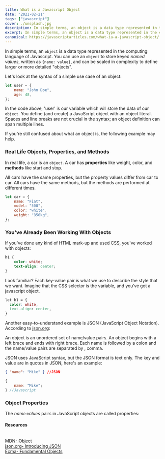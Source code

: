 ---
title: What is a Javascript Object
date: "2021-02-21"
tags: ["javascript"]
cover: ./unsplash.jpg
description: In simple terms, an object is a data type represented in the computing language of Javascript.
excerpt: In simple terms, an object is a data type represented in the computing language of Javascript.
canonical: https://javascriptarticles.com/what-ia-a-javascript-object/
---

In simple terms, an `object` is a data type represented in the computing language of Javascript. You can use an `object` to store keyed <em>named values</em>, written as `{name: value}`, and can be scaled in complexity to define larger or more detailed "objects".

Let's look at the syntax of a simple use case of an object:

```javascript
let user = {
	name: "John Doe",
	age: 48,
};
```

In the code above, 'user' is our variable which will store the data of our `object`.
You define (and create) a JavaScript object with an object literal. Spaces and line breaks are not crucial in the syntax; an object definition can span multiple lines.

If you're still confused about what an object is, the following example may help.

### Real Life Objects, Properties, and Methods

In real life, a car is an `object`. A car has <strong>properties</strong> like weight, color, and <strong>methods</strong> like start and stop.

All cars have the same properties, but the property values differ from car to car. All cars have the same methods, but the methods are performed at different times.

```javascript
let car = {
	name: "Fiat",
	model: "500",
	color: "white",
	weight: "850kg",
};
```

### You've Already Been Working With Objects

If you've done any kind of HTML mark-up and used CSS, you've worked with objects:

```css
h1 {
	color: white;
	text-align: center;
}
```

Look familiar? Each key-value pair is what we use to describe the style that we want. Imagine that the CSS selector is the variable, and you've got a javascript object.

```css
let h1 = {
  color: white,
  text-align: center,
}
```

Another easy-to-understand example is JSON (JavaScript Object Notation). According to [json.org](https://www.json.org/json-en.html "Introducing JSON"):

<p className='warn'>
	An object is an unordered set of name/value pairs. An object begins with a
	left brace and ends with right brace. Each name is followed by a colon and the
	name/value pairs are separated by , comma.
</p>

JSON uses JavaScript syntax, but the JSON format is text only. The key and value are in quotes in JSON, here's an example:

```json
{ "name": "Mike" } //JSON
```

```javascript
{
	name: "Mike";
} //Javascript
```

### Object Properties

The <em>name:values</em> pairs in JavaScript objects are called properties:

<h4>Resources</h4>
<br />
<a
	className='footnote'
	href='https://developer.mozilla.org/en-US/docs/Web/JavaScript/Reference/Global_Objects/Object'
>
	MDN- Object
</a>
<br />
<a className='footnote' href='https://www.json.org/json-en.html'>
	json.org- Introducing JSON
</a>
<br />
<a className='footnote' href='https://tc39.es/ecma262/#sec-fundamental-objects'>
	Ecma- Fundamental Objects
</a>
<br />
